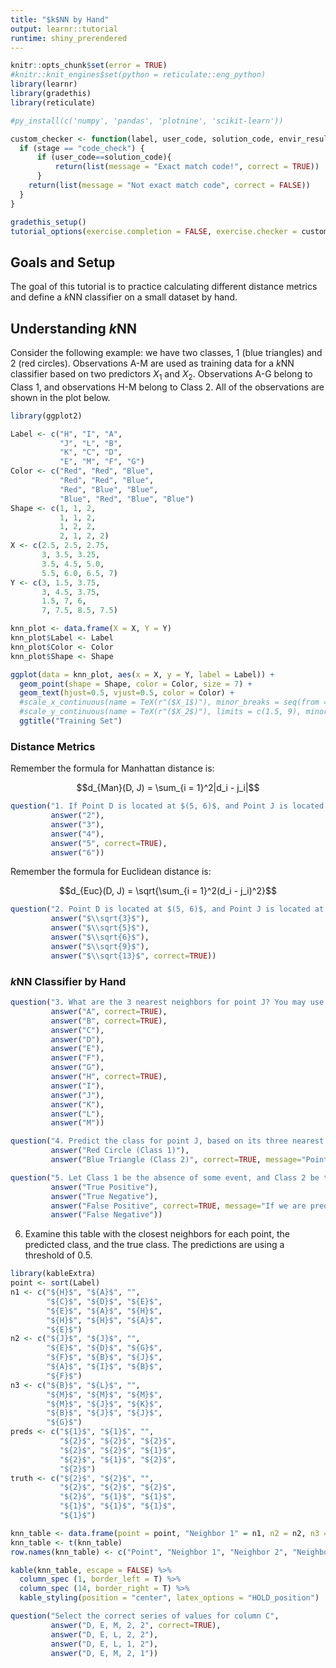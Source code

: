 ```yaml
---
title: "$k$NN by Hand"
output: learnr::tutorial
runtime: shiny_prerendered
---
```


```r
knitr::opts_chunk$set(error = TRUE)
#knitr::knit_engines$set(python = reticulate::eng_python)
library(learnr)
library(gradethis)
library(reticulate)

#py_install(c('numpy', 'pandas', 'plotnine', 'scikit-learn')) 

custom_checker <- function(label, user_code, solution_code, envir_result, evaluate_result, last_value, stage, ...) {
  if (stage == "code_check") {
      if (user_code==solution_code){
          return(list(message = "Exact match code!", correct = TRUE))
      }
    return(list(message = "Not exact match code", correct = FALSE))
  }
}

gradethis_setup()
tutorial_options(exercise.completion = FALSE, exercise.checker = custom_checker)
```

## Goals and Setup

The goal of this tutorial is to practice calculating different distance metrics and define a $k$NN classifier on a small dataset by hand. 

## Understanding $k$NN

Consider the following example: we have two classes, 1 (blue triangles) and 2 (red circles). Observations A-M are used as training data for a $k$NN classifier based on two predictors $X_1$ and $X_2$. Observations A-G belong to Class 1, and observations H-M belong to Class 2. All of the observations are shown in the plot below.

```r
library(ggplot2)

Label <- c("H", "I", "A", 
           "J", "L", "B", 
           "K", "C", "D", 
           "E", "M", "F", "G")
Color <- c("Red", "Red", "Blue", 
           "Red", "Red", "Blue", 
           "Red", "Blue", "Blue", 
           "Blue", "Red", "Blue", "Blue")
Shape <- c(1, 1, 2, 
           1, 1, 2, 
           1, 2, 2, 
           2, 1, 2, 2)
X <- c(2.5, 2.5, 2.75,
       3, 3.5, 3.25, 
       3.5, 4.5, 5.0, 
       5.5, 6.0, 6.5, 7)
Y <- c(3, 1.5, 3.75,
       3, 4.5, 3.75, 
       1.5, 7, 6, 
       7, 7.5, 8.5, 7.5)

knn_plot <- data.frame(X = X, Y = Y)
knn_plot$Label <- Label
knn_plot$Color <- Color
knn_plot$Shape <- Shape

ggplot(data = knn_plot, aes(x = X, y = Y, label = Label)) + 
  geom_point(shape = Shape, color = Color, size = 7) + 
  geom_text(hjust=0.5, vjust=0.5, color = Color) + 
  #scale_x_continuous(name = TeX(r"($X_1$)"), minor_breaks = seq(from = 1.5, to = 7.5, by = 0.25)) +
  #scale_y_continuous(name = TeX(r"($X_2$)"), limits = c(1.5, 9), minor_breaks = seq(from = 1.5, to = 9, by = 0.5)) +
  ggtitle("Training Set")
```

### Distance Metrics

Remember the formula for Manhattan distance is:

$$d_{Man}(D, J) = \sum_{i = 1}^2|d_i - j_i|$$

```r
question("1. If Point D is located at $(5, 6)$, and Point J is located at $(3, 3)$, what is the Manhattan distance between the two points?",
         answer("2"),
         answer("3"),
         answer("4"),
         answer("5", correct=TRUE),
         answer("6"))
```

Remember the formula for Euclidean distance is:

$$d_{Euc}(D, J) = \sqrt{\sum_{i = 1}^2(d_i - j_i)^2}$$


```r
question("2. Point D is located at $(5, 6)$, and Point J is located at $(3, 3)$. Calculate the Euclidean distance between the two points.",
         answer("$\\sqrt{3}$"),
         answer("$\\sqrt{5}$"),
         answer("$\\sqrt{6}$"),
         answer("$\\sqrt{9}$"),
         answer("$\\sqrt{13}$", correct=TRUE))
```

### $k$NN Classifier by Hand


```r
question("3. What are the 3 nearest neighbors for point J? You may use Euclidean distance, but you do not have to actually calculate the values--use your best judgment based on what you see.",
         answer("A", correct=TRUE),
         answer("B", correct=TRUE),
         answer("C"),
         answer("D"),
         answer("E"),
         answer("F"),
         answer("G"),
         answer("H", correct=TRUE),
         answer("I"),
         answer("J"),
         answer("K"),
         answer("L"),
         answer("M"))
```


```r
question("4. Predict the class for point J, based on its three nearest neighbors.",
         answer("Red Circle (Class 1)"),
         answer("Blue Triangle (Class 2)", correct=TRUE, message="Point H is Class 1 (red circles), but points A and B are Class 2 (blue triangles). Since 2/3 points are Class 2, we would predict point J to also be Class 2."))
```


```r
question("5. Let Class 1 be the absence of some event, and Class 2 be the presence of some event. If we are predicting point J to be Class 2, is Point J a true positive, true negative, false positive, or false negative?",
         answer("True Positive"),
         answer("True Negative"),
         answer("False Positive", correct=TRUE, message="If we are predicting point J to be Class 2, we are predicting the presence of some event. In reality, point J is Class 1, which means the event did not really happen. Thus, point J is a false positive."),
         answer("False Negative"))
```

6. Examine this table with the closest neighbors for each point, the predicted class, and the true class. The predictions are using a threshold of 0.5.

```r
library(kableExtra)
point <- sort(Label)
n1 <- c("${H}$", "${A}$", "",
        "${C}$", "${D}$", "${E}$",
        "${E}$", "${A}$", "${H}$",
        "${H}$", "${H}$", "${A}$", 
        "${E}$")
n2 <- c("${J}$", "${J}$", "",
        "${E}$", "${D}$", "${G}$",
        "${F}$", "${B}$", "${J}$",
        "${A}$", "${I}$", "${B}$",
        "${F}$")
n3 <- c("${B}$", "${L}$", "",
        "${M}$", "${M}$", "${M}$",
        "${M}$", "${J}$", "${K}$", 
        "${B}$", "${J}$", "${J}$",
        "${G}$")
preds <- c("${1}$", "${1}$", "",
           "${2}$", "${2}$", "${2}$", 
           "${2}$", "${2}$", "${1}$", 
           "${2}$", "${1}$", "${2}$", 
           "${2}$")
truth <- c("${2}$", "${2}$", "",
           "${2}$", "${2}$", "${2}$", 
           "${2}$", "${1}$", "${1}$", 
           "${1}$", "${1}$", "${1}$", 
           "${1}$")

knn_table <- data.frame(point = point, "Neighbor 1" = n1, n2 = n2, n3 = n3, preds = preds, truth = truth)
knn_table <- t(knn_table)
row.names(knn_table) <- c("Point", "Neighbor 1", "Neighbor 2", "Neighbor 3", "Predicted", "Truth")

kable(knn_table, escape = FALSE) %>%
  column_spec (1, border_left = T) %>%
  column_spec (14, border_right = T) %>%
  kable_styling(position = "center", latex_options = "HOLD_position")
```

```r
question("Select the correct series of values for column C",
         answer("D, E, M, 2, 2", correct=TRUE),
         answer("D, E, L, 2, 2"),
         answer("D, E, L, 1, 2"),
         answer("D, E, M, 2, 1"))
```


